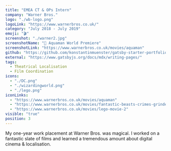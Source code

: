 ```yaml
---
title: "EMEA CT & OPs Intern"
company: "Warner Bros."
logo: "./wb-logo.png"
logoLink: "https://www.warnerbros.co.uk/"
category: "July 2018 - July 2019"
emoji: "🎬"
screenshot: "./warner2.jpg"
screenshotName: "🔗 Aquaman World Premiere"
screenshotLink: "https://www.warnerbros.co.uk/movies/aquaman"
github: "https://github.com/konstantinmuenster/gatsby-starter-portfolio-minimal"
external: "https://www.gatsbyjs.org/docs/mdx/writing-pages/"
tags:
  - Theatrical Localisation
  - Film Coordination
icons:
  - "./DC.png"
  - "./wizardingworld.png"
  - "./lego.png"
iconLinks:
  - "https://www.warnerbros.co.uk/movies/aquaman"
  - "https://www.warnerbros.co.uk/movies/fantastic-beasts-crimes-grindelwald"
  - "https://www.warnerbros.co.uk/movies/lego-movie-2"
visible: "true"
position: 3
---
```


My one-year work placement at Warner Bros. was magical. I worked on a fantastic slate of films and learned a tremendous amount about digital cinema & localisation.